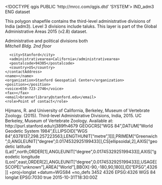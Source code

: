 <!DOCTYPE qgis PUBLIC 'http://mrcc.com/qgis.dtd' 'SYSTEM'>
<qgis version="3.22.9-Białowieża">
  <identifier>IND_adm3</identifier>
  <parentidentifier></parentidentifier>
  <language>ENG</language>
  <type>dataset</type>
  <title>Third-level Administrative Divisions, India, 2015</title>
  <abstract>This polygon shapefile contains the third-level administrative divisions of India (adm3). Level 3 divisions include taluks. This layer is part of the Global Administrative Areas 2015 (v2.8) dataset.

</abstract>
  <keywords vocabulary="gmd:topicCategory">
    <keyword>Administrative and political divisions</keyword>
  </keywords>
  <contact>
    <contactAddress>
      <type>both</type>
      <address>Mitchell Bldg. 2nd floor</address>
      <city>Stanford</city>
      <administrativearea>California</administrativearea>
      <postalcode>94305</postalcode>
      <country>US</country>
    </contactAddress>
    <name></name>
    <organization>Stanford Geospatial Center</organization>
    <position></position>
    <voice>650-723-2746</voice>
    <fax></fax>
    <email>brannerlibrary@stanford.edu</email>
    <role>Point of contact</role>
  </contact>
  <links/>
  <fees></fees>
  <rights>Hijmans, R. and University of California, Berkeley, Museum of Vertebrate Zoology. (2015). Third-level Administrative Divisions, India, 2015. UC Berkeley, Museum of Vertebrate Zoology. Available at: http://purl.stanford.edu/rj389fh4679</rights>
  <encoding></encoding>
  <crs>
    <spatialrefsys>
      <wkt>GEOGCRS["WGS 84",DATUM["World Geodetic System 1984",ELLIPSOID["WGS 84",6378137,298.257223563,LENGTHUNIT["metre",1]]],PRIMEM["Greenwich",0,ANGLEUNIT["degree",0.0174532925199433]],CS[ellipsoidal,2],AXIS["geodetic latitude (Lat)",north,ORDER[1],ANGLEUNIT["degree",0.0174532925199433]],AXIS["geodetic longitude (Lon)",east,ORDER[2],ANGLEUNIT["degree",0.0174532925199433]],USAGE[SCOPE["unknown"],AREA["World"],BBOX[-90,-180,90,180]],ID["EPSG",4326]]</wkt>
      <proj4>+proj=longlat +datum=WGS84 +no_defs</proj4>
      <srsid>3452</srsid>
      <srid>4326</srid>
      <authid>EPSG:4326</authid>
      <description>WGS 84</description>
      <projectionacronym>longlat</projectionacronym>
      <ellipsoidacronym>EPSG:7030</ellipsoidacronym>
      <geographicflag>true</geographicflag>
    </spatialrefsys>
  </crs>
  <extent>
    <spatial minx="0" maxy="0" minz="0" miny="0" maxx="0" dimensions="2" maxz="0" crs="EPSG:4326"/>
    <temporal>
      <period>
        <start>2015-10-31T18:30:00Z</start>
        <end></end>
      </period>
    </temporal>
    <temporal>
      <period>
        <start></start>
        <end></end>
      </period>
    </temporal>
  </extent>
</qgis>
